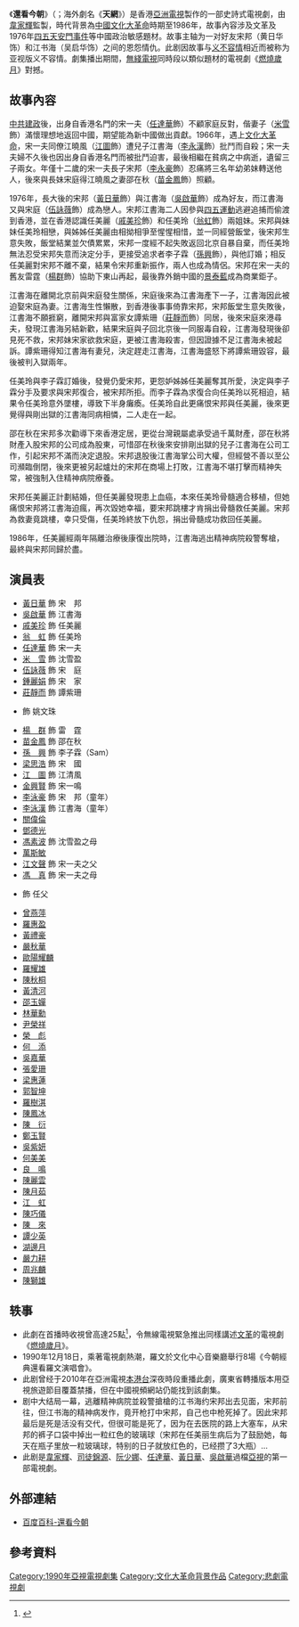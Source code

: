 {{亞視劇集 
| 中文劇名=還看今朝
| 英文劇名={{lang|en|Heaven's Retribution}}
| 圖像=
| 製作年份=1990年
| aTV-11首播日期=1990年6月25日－8月3日
| aTV-11首播時間=
| 類型=時裝勵志
| 監製=[[韋家輝|韋家輝]]
| 編導={{nowrap|[[陳太源|陳太源]]、[[葉昭儀|葉昭儀]]、[[吳耀權|吳耀權]]、<br/>[[梁欣全|梁欣全]]、[[謝益文|謝益文]]、[[姜明海|姜明海]]}}
| 助理編導={{nowrap|[[顧國良|顧國良]]、[[李慧珠|李慧珠]]、[[羅偉文|羅偉文]]、<br/>[[吳昇兒|吳昇兒]]、[[彭浩明|彭浩明]]、[[梁少研|梁少研]]、<br/>[[朱澤新|朱澤新]]、[[鄧健文|鄧健文]]}}
| 製作統籌=[[潘家富|潘家富]]
| 編審=[[司徒錦源|司徒錦源]]
| 編劇={{nowrap|[[阮少娜|阮少娜]]、[[司徒錦源|司徒錦源]]、[[鄒錦安|鄒錦安]]、<br/>[[盧美雲|盧美雲]]、[[鄧紫珊|鄧紫珊]]、[[張永翔|張永翔]]}}
| 集數=30
| 製作公司=[[香港|香港]][[亞洲電視|亞洲電視]]
| 主演={{nowrap|[[黃日華|黃日華]]、[[吳啟華|吳啟華]]、[[任達華|任達華]]、<br/>[[戚美珍|戚美珍]]、[[翁虹|翁　虹]]、[[莊靜而|莊靜而]]、<br/>[[伍詠薇|伍詠薇]]、[[米雪|米　雪]]}}
| 主題曲=還看今朝
| 作曲=[[徐日勤|徐日勤]]
| 填詞=[[林夕|林　夕]]
| 主唱=[[羅文|羅　文]]
| 插曲=誰不知
| 作曲3=[[徐日勤|徐日勤]]
| 填詞3=[[林夕|林　夕]]
| 主唱3=[[羅文|羅　文]]、[[麥潔文|麥潔文]]
}}
《'''還看今朝'''》（{{lang-en|'''Heaven's Retribution'''}}；海外劇名《'''天網'''》）是香港[[亞洲電視|亞洲電視]]製作的一部史詩式電視劇，由[[韋家輝|韋家輝]]監製，時代背景為[[中國|中國]][[文化大革命|文化大革命]]時期至1986年，故事內容涉及文革及1976年[[四五天安門事件|四五天安門事件]]等中國政治敏感題材。故事主轴为一对好友宋邦（黄日华饰）和江书海（吴启华饰）之间的恩怨情仇。此剧因故事与[[义不容情|义不容情]]相近而被称为亚视版义不容情。劇集播出期間，[[無綫電視|無綫電視]]同時段以類似題材的電視劇《[[燃燒歲月|燃燒歲月]]》對撼。

==故事內容==
[[中華人民共和國開國大典|中共建政]]後，出身自香港名門的宋一夫（[[任達華|任達華]]飾）不顧家庭反對，偕妻子（[[米雪|米雪]]飾）滿懷理想地返回中國，期望能為新中國做出貢獻。1966年，遇上[[文化大革命|文化大革命]]，宋一夫同僚江曉風（[[江圖|江圖]]飾）遭兒子江書海（[[李永漢|李永漢]]飾）批鬥而自殺；宋一夫夫婦不久後也因出身自香港名門而被批鬥迫害，最後相繼在貧病之中病逝，遺留三子兩女。年僅十二歲的宋一夫長子宋邦（[[李永豪|李永豪]]飾）忍痛將三名年幼弟妹轉送他人，後來與長妹宋庭得江曉風之妻邵在秋（[[苗金鳳|苗金鳳]]飾）照顧。

1976年，長大後的宋邦（[[黃日華|黃日華]]飾）與江書海（[[吳啟華|吳啟華]]飾）成為好友，而江書海又與宋庭（[[伍詠薇|伍詠薇]]飾）成為戀人。宋邦江書海二人因參與[[四五運動|四五運動]]逃避追捕而偷渡到香港，並在香港認識任美麗（[[戚美珍|戚美珍]]飾）和任美玲（[[翁虹|翁虹]]飾）兩姐妹。宋邦與妹妹任美玲相戀，與姊姊任美麗由相拗相爭至惺惺相惜，並一同經營飯堂，後宋邦生意失敗，飯堂結業並欠債累累，宋邦一度經不起失敗返回北京自暴自棄，而任美玲無法忍受宋邦失意而決定分手，更接受追求者李子霖（[[孫興|孫興]]飾），與他訂婚；相反任美麗對宋邦不離不棄，結果令宋邦重新振作，兩人也成為情侶。宋邦在宋一夫的舊友雷霆（[[楊群_(演員)|楊群]]飾）協助下東山再起，最後靠外銷中國的[[景泰藍|景泰藍]]成為商業鉅子。

江書海在離開北京前與宋庭發生關係，宋庭後來為江書海產下一子，江書海因此被迫娶宋庭為妻。江書海生性懶散，到香港後事事倚靠宋邦，宋邦飯堂生意失敗後，江書海不願捱窮，離開宋邦與富家女譚紫珊（[[莊靜而|莊靜而]]飾）同居，後來宋庭來港尋夫，發現江書海另結新歡，結果宋庭與子回北京後一同服毒自殺，江書海發現後卻見死不救，宋邦妹宋家欲救宋庭，更被江書海殺害，但因證據不足江書海未被起訴。譚紫珊得知江書海有妻兒，決定趕走江書海，江書海盛怒下將譚紫珊毀容，最後被判入獄兩年。

任美玲與李子霖訂婚後，發覺仍愛宋邦，更怨妒姊姊任美麗奪其所愛，決定與李子霖分手及要求與宋邦復合，被宋邦所拒。而李子霖為求復合向任美玲以死相迫，結果令任美玲意外墜樓，導致下半身癱瘓。任美玲自此更痛恨宋邦與任美麗，後來更覺得與剛出獄的江書海同病相憐，二人走在一起。

邵在秋在宋邦多次勸導下來香港定居，更從台灣親屬處承受過千萬財產，邵在秋將財產入股宋邦的公司成為股東，可惜邵在秋後來安排剛出獄的兒子江書海在公司工作，引起宋邦不滿而決定退股。宋邦退股後江書海掌公司大權，但經營不善以至公司瀕臨倒閉，後來更被另起爐灶的宋邦在商場上打敗，江書海不堪打擊而精神失常，被強制入住精神病院療養。

宋邦任美麗正計劃結婚，但任美麗發現患上血癌，本來任美玲骨髓適合移植，但她痛恨宋邦將江書海迫瘋，再次毀她幸福，要宋邦跳樓才肯捐出骨髓救任美麗。宋邦為救妻竟跳樓，幸只受傷，任美玲終放下仇怨，捐出骨髓成功救回任美麗。

1986年，任美麗經兩年隔離治療後康復出院時，江書海逃出精神病院殺警奪槍，最終與宋邦同歸於盡。

==演員表==
* [[黃日華|黃日華]] 飾 宋　邦
* [[吳啟華|吳啟華]] 飾 江書海
* [[戚美珍|戚美珍]] 飾 任美麗
* [[翁虹|翁　虹]] 飾 任美玲
* [[任達華|任達華]] 飾 宋一夫
* [[米雪|米　雪]] 飾 沈雪盈
* [[伍詠薇|伍詠薇]] 飾 宋　庭
* [[鍾麗娟|鍾麗娟]] 飾 宋　家
* [[莊靜而|莊靜而]] 飾 譚紫珊
* {{colortext|[[李香琴|李香琴]]|border=black}} 飾 姚文珠 
* [[楊群_(演員)|楊　群]] 飾 雷　霆
* [[苗金鳳|苗金鳳]] 飾 邵在秋
*[[孫興|孫　興]] 飾 李子霖（Sam）
*[[梁思浩|梁思浩]] 飾 宋　國 
*[[江圖|江　圖]] 飾 江清風
*[[金興賢|金興賢]] 飾 宋一鳴
*[[李泳豪|李泳豪]] 飾 宋　邦（童年）
*[[李泳漢|李泳漢]] 飾 江書海（童年）
*[[關偉倫|關偉倫]]
*[[鄧德光|鄧德光]]
*[[馮素波|馮素波]] 飾 沈雪盈之母
*[[萬斯敏|萬斯敏]]
*[[江文聲|江文聲]] 飾 宋一夫之父
*[[馮真|馮　真]] 飾 宋一夫之母
* {{colortext|[[羅烈|羅烈]]|border=black}}  飾 任父
*[[曾燕萍|曾燕萍]]
*[[羅惠盈|羅惠盈]]
*[[黃禮豪|黃禮豪]]
*[[嚴秋華|嚴秋華]]
*[[歐陽耀麟|歐陽耀麟]]
*[[羅耀雄|羅耀雄]]
*[[陳秋桐|陳秋桐]]
*[[黃清河|黃清河]]
*[[邵玉嬋|邵玉嬋]]
*[[林華勳|林華勳]]
*[[尹榮祥|尹榮祥]]
*[[榮彪|榮　彪]]
*[[何添_(演員)|何　添]]
*[[吳嘉華|吳嘉華]]
*[[張愛珊|張愛珊]]
*[[梁惠蓮|梁惠蓮]]
*[[郭智坤|郭智坤]]
*[[羅樹淇|羅樹淇]]
*[[陳鳳冰|陳鳳冰]]
*[[陳衍_(演員)|陳　衍]]
*[[鄭玉賢|鄭玉賢]]
*[[吳紫妍|吳紫妍]]
*[[何美美|何美美]]
*[[良鳴|良　鳴]]
*[[陳麗雲|陳麗雲]]
*[[陳月茹|陳月茹]]
*[[江虹|江　虹]]
*[[陳巧儀|陳巧儀]]
*[[陳來_(演員)|陳　來]]
*[[譚少英|譚少英]]
*[[湖邊月|湖邊月]]
*[[嚴力耕|嚴力耕]]
*[[周兆麟|周兆麟]]
*[[陳獅雄|陳獅雄]]

==轶事==
*此劇在首播時收視曾高達25點<ref>{{Cite web |url=http://hk.on.cc/hk/bkn/cnt/entertainment/20180330/bkn-20180330213544447-0330_00862_001.html |title=最狂亞姐！伍詠薇被任達華話不顧形象 |access-date=2018-07-24 |archive-date=2020-10-11 |archive-url=https://web.archive.org/web/20201011181131/http://hk.on.cc/hk/bkn/cnt/entertainment/20180330/bkn-20180330213544447-0330_00862_001.html |dead-url=no }}</ref>，令無線電視緊急推出同樣講述[[文革|文革]]的電視劇《[[燃燒歲月|燃燒歲月]]》。
*1990年12月18日，乘著電視劇熱潮，羅文於文化中心音樂廳舉行8場《今朝經典還看羅文演唱會》。
*此剧曾经于2010年在亞洲電視[[本港台|本港台]]深夜時段重播此劇，廣東省轉播版本用亞視旅遊節目覆蓋禁播，但在中國視頻網站仍能找到該劇集。
*剧中大结局一幕，逃離精神病院並殺警搶槍的江书海约宋邦出去见面，宋邦前往，但江书海的精神病发作，竟开枪打中宋邦，自己也中枪死掉了。因此宋邦最后是死是活没有交代，但很可能是死了，因为在去医院的路上大塞车，从宋邦的裤子口袋中掉出一粒红色的玻璃球（宋邦在任美丽生病后为了鼓励她，每天在瓶子里放一粒玻璃球，特别的日子就放红色的，已经攒了3大瓶）…
*此剧是[[韋家輝|韋家輝]]、[[司徒錦源|司徒錦源]]、[[阮少娜|阮少娜]]、[[任達華|任達華]]、[[黃日華|黃日華]]、[[吳啟華|吳啟華]]過檔[[亞視|亞視]]的第一部電視劇。

==外部連結==
*[http://baike.baidu.com/subview/1571453/12367844.htm#viewPageContent 百度百科-還看今朝]

==參考資料==
{{任達華}}

[[Category:1990年亞視電視劇集|Category:1990年亞視電視劇集]]
[[Category:文化大革命背景作品|Category:文化大革命背景作品]]
[[Category:悲劇電視劇|Category:悲劇電視劇]]